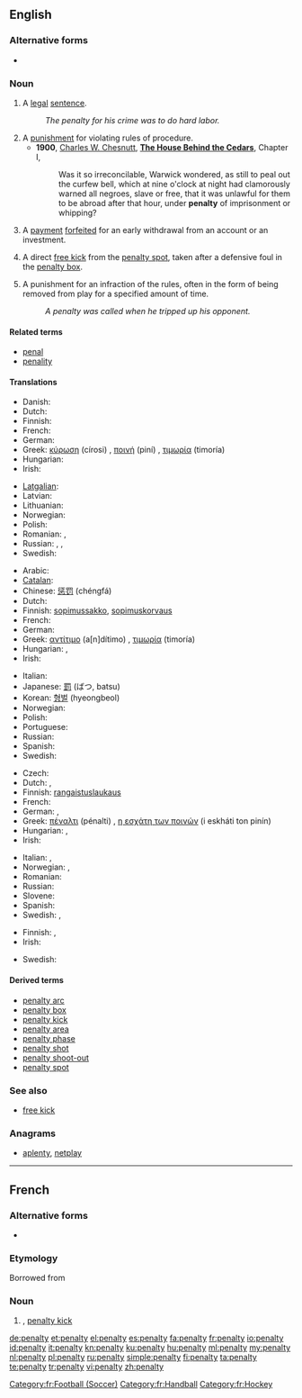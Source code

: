 {{also|pénalty}}
==English==
{{wikipedia}}

===Alternative forms===
* {{l|en|pœnalty}} {{qualifier|archaic}}

===Noun===
{{en-noun|penalties}}

# A [[legal]] [[sentence]].
#: ''The penalty for his crime was to do hard labor.''
# A [[punishment]] for violating rules of procedure.
#* '''1900''', [[w:Charles W. Chesnutt|Charles W. Chesnutt]], '''[[w:The House Behind the Cedars|The House Behind the Cedars]]''', Chapter I,
#*: Was it so irreconcilable, Warwick wondered, as still to peal out the curfew bell, which at nine o'clock at night had clamorously warned all negroes, slave or free, that it was unlawful for them to be abroad after that hour, under '''penalty''' of imprisonment or whipping?
# {{finance}} A [[payment]] [[forfeit]]ed for an early withdrawal from an account or an investment.
# {{football}} A direct [[free kick]] from the [[penalty spot]], taken after a defensive foul in the [[penalty box]].
# {{ice hockey}} A punishment for an infraction of the rules, often in the form of being removed from play for a specified amount of time.
#: ''A penalty was called when he tripped up his opponent.''

====Related terms====
* [[penal]]
* [[penality]] {{qualifier|rare}}

====Translations====
{{trans-top|legal sentence}}
* Danish: {{t-|da|straf|c}}
* Dutch: {{t+|nl|straf|f}}
* Finnish: {{t-|fi|rangaistus}}
* French: {{t-|fr|penalisation|f}}
* German: {{t+|de|Strafe|f}}
* Greek: [[κύρωση]] (círosi) {{f}}, [[ποινή]] (piní) {{f}}, [[τιμωρία]] (timoría) {{f}}
* Hungarian: {{t+|hu|büntetés}}
* Irish: {{t|ga|pionós|m}}
{{trans-mid}}
* [[Latgalian]]: {{tø|ltg|struope|f}}
* Latvian: {{t|lv|sods|m}}
* Lithuanian: {{t|lt|bausmė}}
* Norwegian: {{t-|no|straff|m|f}}
* Polish: {{t+|pl|kara|f}}
* Romanian: {{t|ro|penalizare|f}}, {{t|ro|pedeapsă|f}}
* Russian: {{t+|ru|наказание}}, {{t|ru|взыскание}}, {{t+|ru|штраф}}
* Swedish: {{t+|sv|straff|n}}
{{trans-bottom}}

{{trans-top|punishment for violating rules of procedure}}
* Arabic: {{Arab|[[جزاء]]}} {{IPAchar|(jazā’)}} {{m}}
* [[Catalan]]: {{t|ca|càstig |m}}
* Chinese: [[惩罚]] (chéngfá)
* Dutch: {{t+|nl|straf|f}}
* Finnish: [[sopimussakko]], [[sopimuskorvaus]]
* French: {{t+|fr|peine|f}}
* German: {{t+|de|Strafe|f}}
* Greek: [[αντίτιμο]] (a[n]dítimo) {{n}}, [[τιμωρία]] (timoría) {{f}}
* Hungarian: {{t+|hu|büntetés}}, {{t+|hu|bírság}}
* Irish: {{t|ga|pionós|m}}
{{trans-mid}}
* Italian: {{t-|it|penalità|f}}
* Japanese: [[罰]] (ばつ, batsu)
* Korean: [[형벌]] (hyeongbeol)
* Norwegian: {{t-|no|straff|m|f}}
* Polish: {{t+|pl|kara|f}}
* Portuguese: {{t+|pt|penalidade|f}}
* Russian: {{t+|ru|штраф|m|tr=štraf}}
* Spanish: {{t+|es|castigo|m}}
* Swedish: {{t+|sv|straff|n}}
{{trans-bottom}}

{{trans-top|free kick in football}}
* Czech: {{t-|cs|penalta|f}}
* Dutch: {{t+|nl|penalty|m}}, {{t+|nl|strafschop|m}}
* Finnish: [[rangaistuslaukaus]]
* French: {{t+|fr|penalty|m}}
* German: {{t-|de|Strafstoß|m}}, {{t|de|Elfmeter|m}}
* Greek: [[πέναλτι]] (pénalti) {{n}}, [[η εσχάτη των ποινών]] (i eskháti ton pinín) {{f}}
* Hungarian: {{t+|hu|tizenegyes}}, {{t+|hu|büntetőrúgás}}
* Irish: {{t|ga|pionós|m}}
{{trans-mid}}
* Italian: {{t-|it|calcio di rigore|m}}, {{t+|it|rigore}}
* Norwegian: {{t-|no|straffe|m|f}}, {{t|no|straffespark|n}}
* Romanian: {{t|ro|penalti|n}}
* Russian: {{t+|ru|пенальти|n}}
* Slovene: {{t|sl|enajstmetrovka|f}}
* Spanish: {{t|es|penalti|m}}
* Swedish: {{t+|sv|straff|c}}, {{t|sv|straffspark|c}}
{{trans-bottom}}

{{trans-top|punishment in ice hockey}}
* Finnish: {{t-|fi|rangaistus}}, {{t-|fi|jäähy}}
* Irish: {{t|ga|pionós|m}}
{{trans-mid}}
* Swedish: {{t|sv|utvisning|c}}
{{trans-bottom}}

====Derived terms====
* [[penalty arc]]
* [[penalty box]]
* [[penalty kick]]
* [[penalty area]]
* [[penalty phase]]
* [[penalty shot]]
* [[penalty shoot-out]]
* [[penalty spot]]

===See also===
* [[free kick]]

===Anagrams===
* [[aplenty#English|aplenty]], [[netplay#English|netplay]]

----

==French==

===Alternative forms===
* {{l|fr|pénalty}}

===Etymology===
Borrowed from {{etyl|en|fr}}

===Noun===
{{fr-noun|m|pl=penalties}}

# {{sports|lang=fr}} {{l|en|penalty}}, [[penalty kick]]

[[Category:fr:Football (Soccer)]]
[[Category:fr:Handball]]
[[Category:fr:Hockey]]

[[de:penalty]]
[[et:penalty]]
[[el:penalty]]
[[es:penalty]]
[[fa:penalty]]
[[fr:penalty]]
[[io:penalty]]
[[id:penalty]]
[[it:penalty]]
[[kn:penalty]]
[[ku:penalty]]
[[hu:penalty]]
[[ml:penalty]]
[[my:penalty]]
[[nl:penalty]]
[[pl:penalty]]
[[ru:penalty]]
[[simple:penalty]]
[[fi:penalty]]
[[ta:penalty]]
[[te:penalty]]
[[tr:penalty]]
[[vi:penalty]]
[[zh:penalty]]